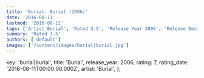 ```yaml
---
title: 'Burial: Burial (2006)'
date: '2016-08-11'
lastmod: '2016-08-11'
tags: ['Artist Burial', 'Rated 3.5', 'Release Year 2006', 'Release Decade 2000']
summary: 'Rated 3.5'
authors: ['default']
images: ['/content/images/burial|burial.jpg']
---
```


  key: 'burial|burial',
  title: 'Burial',
  release_year: 2006,
  rating: 7,
  rating_date: '2016-08-11T00:00:00.000Z',
  artist: 'Burial',
};

<MusicRating data={data} />
